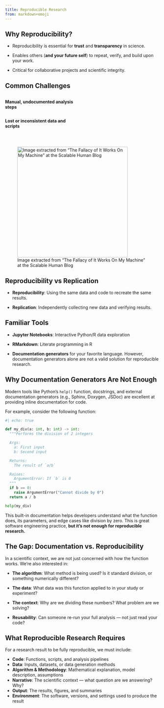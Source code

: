 ```yaml
---
title: Reproducible Research
from: markdown+emoji
---
```


## Why Reproducibility?

- Reproducibility is essential for **trust** and **transparency** in science.

- Enables others (**and your future self**) to repeat, verify, and build upon your work.

- Critical for collaborative projects and scientific integrity.


## Common Challenges

:::{columns}
:::{.column width=49%}
**Manual, undocumented analysis steps**
:::

:::{.column width=49%}
**Lost or inconsistent data and scripts**
:::
:::

<br>

![Image extracted from "The Fallacy of It Works On My Machine" at the Scalable Human Blog](https://scalablehuman.com/wp-content/uploads/2023/10/machone.jpg){fig-align=center width=360px}

## Reproducibility vs Replication

- **Reproducibility**: Using the same data and code to recreate the same results.

- **Replication**: Independently collecting new data and verifying results.

## Familiar Tools

- **Jupyter Notebooks**: Interactive Python/R data exploration

- **RMarkdown**: Literate programming in R

- **Documentation generators** for your favorite language. However, documentation generators alone are not a valid solution for reproducible research.

## Why Documentation Generators Are Not Enough

Modern tools like Python's `help()` function, docstrings, and external documentation generators (e.g., Sphinx, Doxygen, JSDoc) are excellent at providing inline documentation for code.

For example, consider the following function:

```python
#| echo: true

def my_div(a: int, b: int) -> int:
  """Performs the division of 2 integers

  Args:
    a: First input
    b: Second input

  Returns:
    The result of `a/b`

  Raises:
    ArgumentError: If `b` is 0
  """
  if b == 0:
    raise ArgumentError("Cannot divide by 0")
  return a / b
```

```python
help(my_div)
```

This built-in documentation helps developers understand what the function does, its parameters, and edge cases like division by zero. This is great software engineering practice, **but it's not enough for reproducible research.**


## The Gap: Documentation vs. Reproducibility

In a scientific context, we are not just concerned with how the function works. We're also interested in:

- **The algorithm**: What method is being used? Is it standard division, or something numerically different?

- **The data**: What data was this function applied to in your study or experiment?

- **The context**: Why are we dividing these numbers? What problem are we solving?

- **Reusability**: Can someone re-run your full analysis — not just read your code?


## What Reproducible Research Requires

For a research result to be fully reproducible, we must include:

- **Code**: Functions, scripts, and analysis pipelines
- **Data**: Inputs, datasets, or data generation methods
- **Algorithm & Methodology**: Mathematical explanation, model description, assumptions
- **Narrative**: The scientific context — what question are we answering? Why?
- **Output**: The results, figures, and summaries
- **Environment**: The software, versions, and settings used to produce the result
